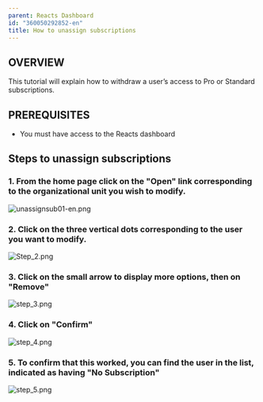 ```yaml
---
parent: Reacts Dashboard
id: "360050292852-en"
title: How to unassign subscriptions
---
```

OVERVIEW
--------

This tutorial will explain how to withdraw a user’s access to Pro or Standard subscriptions.

PREREQUISITES
-------------

*   You must have access to the Reacts dashboard

Steps to unassign subscriptions
-------------------------------

### 1\. From the home page click on the "Open" link corresponding to the organizational unit you wish to modify.

![unassignsub01-en.png](@assets/attachments/unassignsub01-en.png)

### 2\. Click on the three vertical dots corresponding to the user you want to modify.

![Step_2.png](@assets/attachments/Step_2.png)

### 3\. Click on the small arrow to display more options, then on "Remove"

![step_3.png](@assets/attachments/step_3.png)

### 4\. Click on "Confirm"

![step_4.png](@assets/attachments/step_4.png)

### 5\. To confirm that this worked, you can find the user in the list, indicated as having "No Subscription"

![step_5.png](@assets/attachments/step_5.png)


